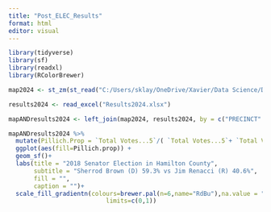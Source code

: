 ---
title: "Post_ELEC_Results"
format: html
editor: visual
---

```{r}
library(tidyverse)
library(sf)
library(readxl)
library(RColorBrewer)
```

```{r}


map2024 <- st_zm(st_read("C:/Users/sklay/OneDrive/Xavier/Data Science/DSCI210-f24/data/maps/precincts_2024.shp"))

results2024 <- read_excel("Results2024.xlsx")

mapANDresults2024 <- left_join(map2024, results2024, by = c("PRECINCT" = "Precinct"))
```

```{r}
mapANDresults2024 %>% 
  mutate(Pillich.Prop = `Total Votes...5`/( `Total Votes...5`+ `Total Votes...8`)) %>%
  ggplot(aes(fill=Pillich.prop)) +
  geom_sf()+
  labs(title = "2018 Senator Election in Hamilton County", 
       subtitle = "Sherrod Brown (D) 59.3% vs Jim Renacci (R) 40.6%",
       fill = "", 
       caption = "")+
  scale_fill_gradientn(colours=brewer.pal(n=6,name="RdBu"),na.value = "transparent",                        breaks=c(0,.25,0.5,.75,1),labels=c("100% Renacci","","50% / 50%","","100% Brown"),
                           limits=c(0,1))
```
